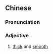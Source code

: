{{also|浓滑}}
==Chinese==
{{zh-forms|s=浓滑}}

===Pronunciation===
{{zh-pron
|m=nónghuá
|c=nung4 waat6
|cat=a
}}

===Adjective===
{{zh-adj}}

# {{lb|zh|of a drink}} [[thick]] and [[smooth]]